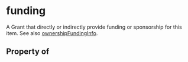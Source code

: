  

# funding

A <Link href="/Grant">Grant</Link> that directly or indirectly provide funding or sponsorship for this item. See also <a class="localLink" href="/ownershipFundingInfo">ownershipFundingInfo</a>.

## Property of



